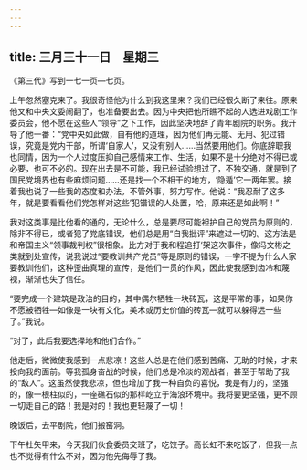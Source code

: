 ```yaml
---
---
---
```

title: 三月三十一日　星期三
---




《第三代》写到一七一页―七页。

上午忽然塞克来了。我很奇怪他为什么到我这里来？我们已经很久断了来往。原来他又和中央文委闹翻了，也准备要出去。因为中央把他所瞧不起的人选进戏剧工作委员会，他不愿在这些人“领导”之下工作，因此坚决地辞了青年剧院的职务。我开导了他一番：“党中央如此做，自有他的道理，因为他们再无能、无用、犯过错误，究竟是党内干部，所谓‘自家人’，又没有别人……当然要用他们。你底辞职我也同情，因为一个人过度压抑自己感情来工作、生活，如果不是十分绝对不得已或必要，也可不必的。现在出去是不可能，我已经试验想过了，不独交通，就是到了国民党境界也有些麻烦问题……还是找一个不相干的地方，‘隐遁’它一两年罢。接着我也说了一些我的态度和办法，不管外事，努力写作。他说：“我忍耐了这多年，就是要看看他们党怎样对这些’犯错误的人处置，哈，原来还是如此啊！”

我对这类事是比他看的通的，无论什么，总是要尽可能袒护自己的党员为原则的，除非不得已，或者犯了党底错误，他们总是用“自我批评”来遮过一切的。这方法是和帝国主义“领事裁判权”很相象。比方对于我和程追打‘架这次事件，像冯文彬之类就到处宣传，说我说过“要教训共产党员”等是原则的错误，一字不提为什么人家要教训他们，这种歪曲真理的宣传，是他们一贯的作风，因此使我感到齿冷和蔑视，渐渐也失了信任。

“要完成一个建筑是政治的目的，其中偶尔牺牲一块砖瓦，这是平常的事，如果你不愿被牺牲―如像是一块有文化，美术或历史价值的砖瓦―就可以躲得远一些了。”我说。

“对了，此后我要选择地和他们合作。”

他走后，微微使我感到一点悲凉！这些人总是在他们感到苦痛、无助的时候，才来投向我的面前。等我孤身奋战的时候，他们总是冷淡的观战者，甚至于帮助了我的“敌人”。这虽然使我悲凉，但也增加了我一种自负的喜悦，我是有力的，坚强的，像一根柱似的，一座礁石似的那样屹立于海浪环境中。我将要更坚强，更不顾一切走自己的路！我是对的！我也更轻蔑了一切！

晚饭后，去平剧院，他们搬窑洞。

下午杜矢甲来，今天我们伙食委员交班了，吃饺子。高长虹不来吃饭了，但我一点也不觉得有什么不对，因为他先侮辱了我。